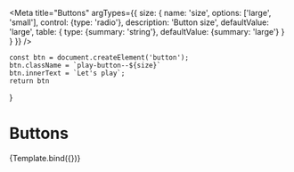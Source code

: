 

<Meta
    title="Buttons"
    argTypes={{
        size: {
            name: 'size',
            options: ['large', 'small'],
            control: {type: 'radio'},
            description: 'Button size',
            defaultValue: 'large',
            table: {
                type: {summary: 'string'},
                defaultValue: {summary: 'large'}
            }
        }
    }}
/>

    const btn = document.createElement('button');
    btn.className = `play-button--${size}`
    btn.innerText = `Let's play`;
    return btn
}

# Buttons

<Canvas>
    <Story name="Buttons">
        {Template.bind({})}
    </Story>
</Canvas>

<ArgsTable story="Buttons"/>
